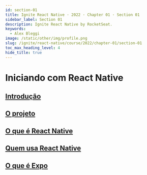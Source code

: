 ```yaml
---
id: section-01
title: Ignite React Native · 2022 · Chapter 01 · Section 01
sidebar_label: Section 01
description: Ignite React Native by RocketSeat.
keywords:
  - Alex Bleggi
image: /static/other/img/profile.png
slug: /ignite/react-native/course/2022/chapter-01/section-01
toc_max_heading_level: 4
hide_title: true
---
```



# Iniciando com React Native

## [Introdução](https://app.rocketseat.com.br/node/projeto-01/group/iniciando-com-react-native/lesson/introducao-39)

## [O projeto](https://app.rocketseat.com.br/node/projeto-01/group/iniciando-com-react-native/lesson/o-projeto)

## [O que é React Native](https://app.rocketseat.com.br/node/projeto-01/group/iniciando-com-react-native/lesson/o-que-e-react-native-1)

## [Quem usa React Native](https://app.rocketseat.com.br/node/projeto-01/group/iniciando-com-react-native/lesson/quem-usa-react-native)

## [O que é Expo](https://app.rocketseat.com.br/node/projeto-01/group/iniciando-com-react-native/lesson/o-que-e-expo)
